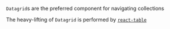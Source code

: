 `Datagrid`s are the preferred component for navigating collections

The heavy-lifting of `Datagrid` is performed by [`react-table`](https://react-table.js.org/#/story/readme)

<!-- ### Synopsis

@todo

### Examples

@todo

### Props

@todo -->

